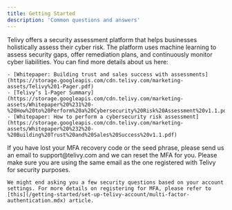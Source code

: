 ```yaml
---
title: Getting Started
description: 'Common questions and answers'
---
```


<AccordionGroup>
  <Accordion title="What Is The Telivy Platform?">
    Telivy offers a security assessment platform that helps businesses holistically assess their cyber risk. The platform uses machine learning to assess security gaps, offer remediation plans, and continuously monitor cyber liabilities. You can find more details about us here:

    - [Whitepaper: Building trust and sales success with assessments](https://storage.googleapis.com/cdn.telivy.com/marketing-assets/Telivy%201-Pager.pdf)
    - [Telivy’s 1-Pager Summary](https://storage.googleapis.com/cdn.telivy.com/marketing-assets/Whitepaper%20%231%20-%20How%20to%20Perform%20a%20Cybersecurity%20Risk%20Assessment%20v1.1.pdf)
    - [Whitepaper: How to perform a cybersecurity risk assessment](https://storage.googleapis.com/cdn.telivy.com/marketing-assets/Whitepaper%20%232%20-%20Building%20Trust%20and%20Sales%20Success%20v1.1.pdf)
  </Accordion>

  <Accordion title="How To I Reset MFA?">
    If you have lost your MFA recovery code or the seed phrase, please send us an email to support@telivy.com and we can reset the MFA for you. Please make sure you are using the same email as the one registered with Telivy for security purposes.

    We might end asking you a few security questions based on your account settings. For more details on registering for MFA, please refer to [this](/getting-started/set-up-telivy-account/multi-factor-authentication.mdx) article.
  </Accordion>
</AccordionGroup>
